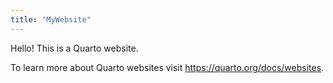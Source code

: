 ```yaml
---
title: "MyWebsite"
---
```


Hello! This is a Quarto website.

To learn more about Quarto websites visit <https://quarto.org/docs/websites>.
